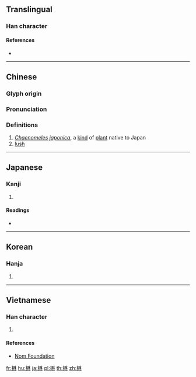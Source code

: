 {{character info/new}}
{{also|茂}}
==Translingual==

===Han character===
{{Han char|rn=75|rad=木|as=09|sn=13|four=44990|canj=DNHD|ids=⿲木矛木}}

====References====
* {{Han ref|kx=0539.220|dkj=15140|dj=0927.060|hdz=21258.050|uh=6959|ud=26969|bh=DDD5|bd=56789}}

----

==Chinese==
{{zh-forms}}

===Glyph origin===
{{Han etym}}

===Pronunciation===
{{zh-pron
|m=mào
|c=mau6
|mc=y
|oc=y
|ma=
|cat=pn,a
}}

===Definitions===
{{zh-hanzi}}

# ''[[w:Chaenomeles japonica|Chaenomeles japonica]]'', a [[kind]] of [[plant]] native to Japan
# [[lush]]

----

==Japanese==

===Kanji===
{{ja-kanji|grade=|rs=木09}}

# {{defn|lang=ja|sort=木09}}

====Readings====
* {{ja-readings|on=[[ぼう]] (bō), [[む]] (mu)|kun=[[うつくしい]] (utsukushii), [[つとめる]] (tsutomeru), [[かえる]] (kaeru)}}

----

==Korean==

===Hanja===
{{ko-hanja|hangeul=무|eumhun=|rv=mu|mr=mu|y=mu}}

# {{defn|lang=ko|sort=木09}}

----

==Vietnamese==

===Han character===
{{vi-readings|rs=木09|hanviet=mậu}}

# {{defn|lang=vi|sort=木09}}

====References====
* [http://nomfoundation.org/common/nom_details.php?codepoint=6959 Nom Foundation]

[[fr:楙]]
[[hu:楙]]
[[ja:楙]]
[[pl:楙]]
[[th:楙]]
[[zh:楙]]